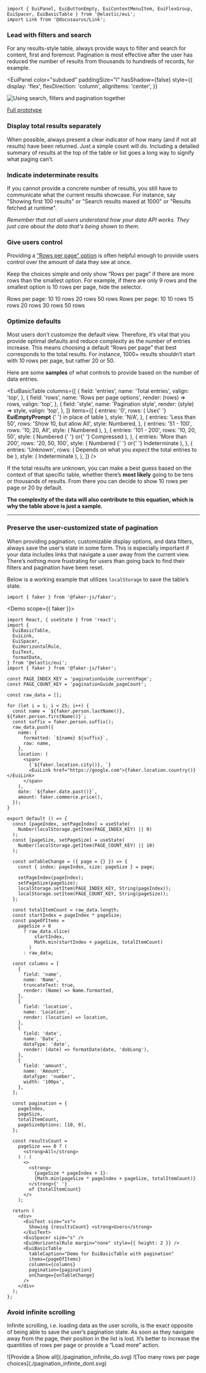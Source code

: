 ```mdx-code-block
import { EuiPanel, EuiButtonEmpty, EuiContextMenuItem, EuiFlexGroup, EuiSpacer, EuiBasicTable } from '@elastic/eui';
import Link from '@docusaurus/Link';
```

### Lead with filters and search

For any results-style table, always provide ways to filter and search for content, first and foremost. Pagination is most effective after the user has reduced the number of results from thousands to hundreds of records, for example.

<EuiPanel
  color="subdued"
  paddingSize="l"
  hasShadow={false}
  style={{
    display: 'flex',
    flexDirection: 'column',
    alignItems: 'center',
  }}
>
  ![Using search, filters and pagination together](./pagination_filters.gif)

  [Full prototype](https://www.figma.com/proto/RzfYLj2xmH9K7gQtbSKygn/Elastic-UI?page-id=15025%3A1&node-id=22522%3A276461&viewport=441%2C48%2C0.28&scaling=min-zoom&starting-point-node-id=22522%3A276461)
</EuiPanel>

### Display total results separately

When possible, always present a clear indicator of how many (and if not all results) have been returned. Just a simple count will do. Including a detailed summary of results at the top of the table or list goes a long way to signify what paging can’t.

### Indicate indeterminate results

If you cannot provide a concrete number of results, you still have to communicate what the current results showcase. For instance, say "Showing first 100 results" or "Search results maxed at 1000" or "Results fetched at runtime".

_Remember that not all users understand how your data API works. They just care about the data that's being shown to them._

### Give users control

Providing a [“Rows per page” option](./index.mdx#customizable-pagination) is often helpful enough to provide users control over the amount of data they see at once.

Keep the choices simple and only show “Rows per page” if there are more rows than the smallest option. For example, if there are only 9 rows and the smallest option is 10 rows per page, hide the selector.

<EuiFlexGroup gutterSize="m">
  <Guideline type="do" text="For shorter sets of data, you may want to include an “Show all” option." panelStyle={{ minHeight: 310 }}>
    <EuiButtonEmpty
      size="xs"
      color="text"
      iconType="arrowDown"
      iconSide="right"
    >Rows per page: 10</EuiButtonEmpty>
    <EuiSpacer size="s" />
    <EuiPanel paddingSize="none" hasShadow>
      <EuiContextMenuItem key="10 rows" icon={'check'}>10 rows</EuiContextMenuItem>
      <EuiContextMenuItem key="20 rows" icon={'empty'}>20 rows</EuiContextMenuItem>
      <EuiContextMenuItem key="50 rows" icon={'empty'}>50 rows</EuiContextMenuItem>
    </EuiPanel>
  </Guideline>
  <Guideline type="dont" text="Overload the user with choices, stick to only 2-3 options." panelStyle={{ minHeight: 310 }}>
    <EuiButtonEmpty
      size="xs"
      color="text"
      iconType="arrowDown"
      iconSide="right"
    >Rows per page: 10</EuiButtonEmpty>
    <EuiSpacer size="s" />
    <EuiPanel paddingSize="none" hasShadow>
      <EuiContextMenuItem key="10 rows" icon={'check'}>10 rows</EuiContextMenuItem>
      <EuiContextMenuItem key="15 rows" icon={'empty'}>15 rows</EuiContextMenuItem>
      <EuiContextMenuItem key="20 rows" icon={'empty'}>20 rows</EuiContextMenuItem>
      <EuiContextMenuItem key="30 rows" icon={'empty'}>30 rows</EuiContextMenuItem>
      <EuiContextMenuItem key="50 rows" icon={'empty'}>50 rows</EuiContextMenuItem>
    </EuiPanel>
  </Guideline>
</EuiFlexGroup>

### Optimize defaults

Most users don’t customize the default view. Therefore, it’s vital that you provide optimal defaults and reduce complexity as the number of entries increase. This means choosing a default “Rows per page” that best corresponds to the total results. For instance, 1000+ results shouldn’t start with 10 rows per page, but rather 20 or 50.

Here are some **samples** of what controls to provide based on the number of data entries.

<EuiBasicTable
  columns={[
    {
      field: 'entries',
      name: 'Total entries',
      valign: 'top',
    },
    {
      field: 'rows',
      name: 'Rows per page options',
      render: (rows) => rows,
      valign: 'top',
    },
    {
      field: 'style',
      name: 'Pagination style',
      render: (style) => style,
      valign: 'top',
    },
  ]}
  items={[
    {
      entries: '0',
      rows: (
        <span>
          Use{' '}
          <Link to="/docs/display/empty-prompt">
            <strong>EuiEmptyPrompt</strong>
          </Link>{' '}
          in place of table
        </span>
      ),
      style: 'N/A',
    },
    {
      entries: 'Less than 50',
      rows: 'Show 10, but allow All',
      style: <Link to="/docs/navigation/pagination#few-pages">Numbered</Link>,
    },
    {
      entries: '51 - 100',
      rows: '10, 20, All',
      style: (
        <Link to="/docs/navigation/pagination">
          Numbered
        </Link>
      ),
    },
    {
      entries: '101 - 200',
      rows: '10, 20, 50',
      style: (
        <span>
          <Link to="/docs/navigation/pagination">
            Numbered
          </Link>{' '}
          or{' '}
          <Link to="/docs/navigation/pagination#compressed-and-responsive">
            Compressed
          </Link>
        </span>
      ),
    },
    {
      entries: 'More than 200',
      rows: '20, 50, 100',
      style: (
        <span>
          <Link to="/docs/navigation/pagination">
            Numbered
          </Link>{' '}
          or{' '}
          <Link to="/docs/navigation/pagination#indeterminate-page-count">
            Indeterminate
          </Link>
        </span>
      ),
    },
    {
      entries: 'Unknown',
      rows: (
        <span>
          Depends on what you <em>expect</em> the total entries to be
        </span>
      ),
      style: (
        <Link to="/docs/navigation/pagination#indeterminate-page-count">
          Indeterminate
        </Link>
      ),
    },
  ]}
/>

If the total results are unknown, you can make a best guess based on the context of that specific table, whether there’s **most likely** going to be tens or thousands of results. From there you can decide to show 10 rows per page or 20 by default.

**The complexity of the data will also contribute to this equation, which is why the table above is just a sample.**

* * *

### Preserve the user-customized state of pagination

When providing pagination, customizable display options, and data filters, always save the user’s state in some form. This is especially important if your data includes links that navigate a user away from the current view. There’s nothing more frustrating for users than going back to find their filters and pagination have been reset.

Below is a working example that utilizes `localStorage` to save the table’s state.

```mdx-code-block
import { faker } from '@faker-js/faker';
```

<Demo scope={{ faker }}>
  ```tsx
  import React, { useState } from 'react';
  import {
    EuiBasicTable,
    EuiLink,
    EuiSpacer,
    EuiHorizontalRule,
    EuiText,
    formatDate,
  } from '@elastic/eui';
  import { faker } from '@faker-js/faker';

  const PAGE_INDEX_KEY = 'paginationGuide_currentPage';
  const PAGE_COUNT_KEY = 'paginationGuide_pageCount';

  const raw_data = [];

  for (let i = 1; i < 25; i++) {
    const name = `${faker.person.lastName()}, ${faker.person.firstName()}`;
    const suffix = faker.person.suffix();
    raw_data.push({
      name: {
        formatted: `${name} ${suffix}`,
        raw: name,
      },
      location: (
        <span>
          {`${faker.location.city()}, `}
          <EuiLink href="https://google.com">{faker.location.country()}</EuiLink>
        </span>
      ),
      date: `${faker.date.past()}`,
      amount: faker.commerce.price(),
    });
  }

  export default () => {
    const [pageIndex, setPageIndex] = useState(
      Number(localStorage.getItem(PAGE_INDEX_KEY) || 0)
    );
    const [pageSize, setPageSize] = useState(
      Number(localStorage.getItem(PAGE_COUNT_KEY) || 10)
    );

    const onTableChange = ({ page = {} }) => {
      const { index: pageIndex, size: pageSize } = page;

      setPageIndex(pageIndex);
      setPageSize(pageSize);
      localStorage.setItem(PAGE_INDEX_KEY, String(pageIndex));
      localStorage.setItem(PAGE_COUNT_KEY, String(pageSize));
    };

    const totalItemCount = raw_data.length;
    const startIndex = pageIndex * pageSize;
    const pageOfItems =
      pageSize > 0
        ? raw_data.slice(
            startIndex,
            Math.min(startIndex + pageSize, totalItemCount)
          )
        : raw_data;

    const columns = [
      {
        field: 'name',
        name: 'Name',
        truncateText: true,
        render: (Name) => Name.formatted,
      },
      {
        field: 'location',
        name: 'Location',
        render: (location) => location,
      },
      {
        field: 'date',
        name: 'Date',
        dataType: 'date',
        render: (date) => formatDate(date, 'dobLong'),
      },
      {
        field: 'amount',
        name: 'Amount',
        dataType: 'number',
        width: '100px',
      },
    ];

    const pagination = {
      pageIndex,
      pageSize,
      totalItemCount,
      pageSizeOptions: [10, 0],
    };

    const resultsCount =
      pageSize === 0 ? (
        <strong>All</strong>
      ) : (
        <>
          <strong>
            {pageSize * pageIndex + 1}-
            {Math.min(pageSize * pageIndex + pageSize, totalItemCount)}
          </strong>{' '}
          of {totalItemCount}
        </>
      );

    return (
      <div>
        <EuiText size="xs">
          Showing {resultsCount} <strong>Users</strong>
        </EuiText>
        <EuiSpacer size="s" />
        <EuiHorizontalRule margin="none" style={{ height: 2 }} />
        <EuiBasicTable
          tableCaption="Demo for EuiBasicTable with pagination"
          items={pageOfItems}
          columns={columns}
          pagination={pagination}
          onChange={onTableChange}
        />
      </div>
    );
  };
  ```
</Demo>

### Avoid infinite scrolling

Infinite scrolling, i.e. loading data as the user scrolls, is the exact opposite of being able to save the user’s pagination state. As soon as they navigate away from the page, their position in the list is lost. It’s better to increase the quantities of rows per page or provide a “Load more” action.

<EuiFlexGroup gutterSize="m">
  <Guideline type="do" text="Provide a direct action for users to initiate the loading of more data.">
    ![Provide a Show all](./pagination_infinite_do.svg)
  </Guideline>
  <Guideline type="dont" text="Use infinite scroll to automatically load more rows of data.">
    ![Too many rows per page choices](./pagination_infinite_dont.svg)
  </Guideline>
</EuiFlexGroup>
